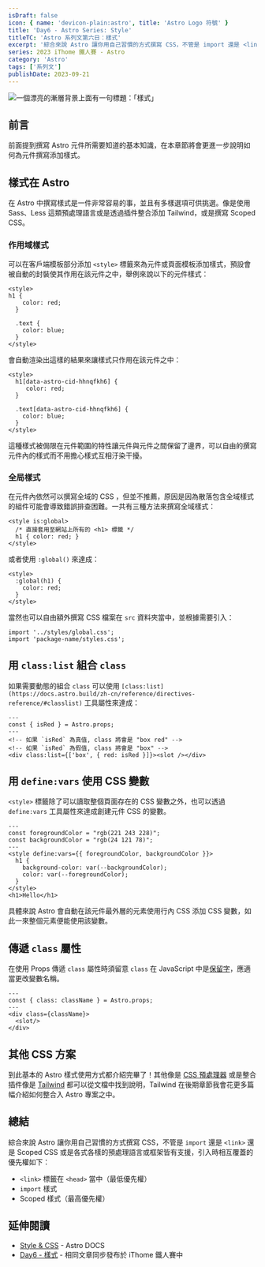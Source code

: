 ```yaml
---
isDraft: false
icon: { name: 'devicon-plain:astro', title: 'Astro Logo 符號' }
title: 'Day6 - Astro Series: Style'
titleTC: 'Astro 系列文第六日：樣式'
excerpt: '綜合來說 Astro 讓你用自己習慣的方式撰寫 CSS，不管是 import 還是 <link> 還是 Scoped CSS 或是各式各樣的預處理語言或框架皆有支援。stro 中撰寫樣式是一件非常容易的事，並且有多樣選項可供挑選。'
series: 2023 iThome 鐵人賽 - Astro
category: 'Astro'
tags: ['系列文']
publishDate: 2023-09-21
---
```


![一個漂亮的漸層背景上面有一句標題：「樣式」](./day6-style.webp)

## 前言

前面提到撰寫 Astro 元件所需要知道的基本知識，在本章節將會更進一步說明如何為元件撰寫添加樣式。

## 樣式在 Astro

在 Astro 中撰寫樣式是一件非常容易的事，並且有多樣選項可供挑選。像是使用 Sass、Less 這類預處理語言或是透過插件整合添加 Tailwind，或是撰寫 Scoped CSS。

### 作用域樣式

可以在客戶端模板部分添加 `<style>` 標籤來為元件或頁面模板添加樣式，預設會被自動的封裝使其作用在該元件之中，舉例來說以下的元件樣式：

```astro
<style>
h1 {
    color: red;
  }

  .text {
    color: blue;
  }
</style>
```

會自動渲染出這樣的結果來讓樣式只作用在該元件之中：

```astro
<style>
  h1[data-astro-cid-hhnqfkh6] {
     color: red;
  }

  .text[data-astro-cid-hhnqfkh6] {
    color: blue;
  }
</style>
```

這種樣式被侷限在元件範圍的特性讓元件與元件之間保留了邊界，可以自由的撰寫元件內的樣式而不用擔心樣式互相汙染干擾。

### 全局樣式

在元件內依然可以撰寫全域的 CSS ，但並不推薦，原因是因為散落包含全域樣式的組件可能會導致錯誤排查困難。一共有三種方法來撰寫全域樣式：

```astro
<style is:global>
  /* 直接套用至網站上所有的 <h1> 標籤 */
  h1 { color: red; }
</style>
```

或者使用 `:global()` 來達成：

```astro
<style>
  :global(h1) {
    color: red;
  }
</style>
```

當然也可以自由額外撰寫 CSS 檔案在 `src` 資料夾當中，並根據需要引入：

```astro
import '../styles/global.css';
import 'package-name/styles.css';
```

## 用 `class:list` 組合 `class`

如果需要動態的組合 `class` 可以使用 `[class:list](https://docs.astro.build/zh-cn/reference/directives-reference/#classlist)` 工具屬性來達成：

```astro
---
const { isRed } = Astro.props;
---
<!-- 如果 `isRed` 為真值, class 將會是 "box red" -->
<!-- 如果 `isRed` 為假值, class 將會是 "box" -->
<div class:list={['box', { red: isRed }]}><slot /></div>
```

## 用 `define:vars` 使用 CSS 變數

`<style>` 標籤除了可以讀取整個頁面存在的 CSS 變數之外，也可以透過 `define:vars` 工具屬性來達成創建元件 CSS 的變數。

```astro
---
const foregroundColor = "rgb(221 243 228)";
const backgroundColor = "rgb(24 121 78)";
---
<style define:vars={{ foregroundColor, backgroundColor }}>
  h1 {
    background-color: var(--backgroundColor);
    color: var(--foregroundColor);
  }
</style>
<h1>Hello</h1>
```

具體來說 Astro 會自動在該元件最外層的元素使用行內 CSS 添加 CSS 變數，如此一來整個元素便能使用該變數。

## 傳遞 `class` 屬性

在使用 Props 傳遞 `class` 屬性時須留意 `class` 在 JavaScript 中是[保留字](https://developer.mozilla.org/zh-TW/docs/Web/JavaScript/Reference/Lexical_grammar#%E4%BF%9D%E7%95%99%E5%AD%97)，應適當更改變數名稱。

```astro
---
const { class: className } = Astro.props;
---
<div class={className}>
  <slot/>
</div>
```

## 其他 CSS 方案

到此基本的 Astro 樣式使用方式都介紹完畢了！其他像是 [CSS 預處理器](https://docs.astro.build/en/guides/styling/#css-preprocessors) 或是整合插件像是 [Tailwind](https://docs.astro.build/en/guides/styling/#tailwind) 都可以從文檔中找到說明，Tailwind 在後期章節我會花更多篇幅介紹如何整合入 Astro 專案之中。

## 總結

綜合來說 Astro 讓你用自己習慣的方式撰寫 CSS，不管是 `import` 還是 `<link>` 還是 Scoped CSS 或是各式各樣的預處理語言或框架皆有支援，引入時相互覆蓋的優先權如下：

- `<link>` 標籤在 `<head>` 當中（最低優先權）
- `import` 樣式
- Scoped 樣式（最高優先權）

## 延伸閱讀

- [Style & CSS](https://docs.astro.build/en/guides/styling) - Astro DOCS
- [Day6 - 樣式](https://ithelp.ithome.com.tw/articles/10323371) - 相同文章同步發布於 iThome 鐵人賽中
